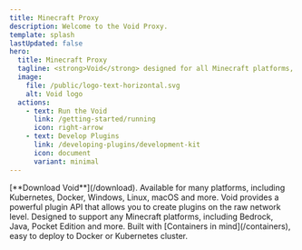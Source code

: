 ```yaml
---
title: Minecraft Proxy
description: Welcome to the Void Proxy.
template: splash
lastUpdated: false
hero:
  title: Minecraft Proxy
  tagline: <strong>Void</strong> designed for all Minecraft platforms, versions and compatible with every mod.
  image:
    file: /public/logo-text-horizontal.svg
    alt: Void logo
  actions:
    - text: Run the Void
      link: /getting-started/running
      icon: right-arrow
    - text: Develop Plugins
      link: /developing-plugins/development-kit
      icon: document
      variant: minimal
---
```



<CardGrid stagger>
	<Card title="Download" icon="cloud-download">
                [**Download Void**](/download). Available for many platforms, including Kubernetes, Docker, Windows, Linux, macOS and more.
	</Card>
	<Card title="Build Plugins" icon="pencil">
		Void provides a powerful plugin API that allows you to create plugins on the raw network level.
	</Card>
	<Card title="Minecraft Platforms" icon="star">
		Designed to support any Minecraft platforms, including Bedrock, Java, Pocket Edition and more.
	</Card>
	<Card title="Containers" icon="seti:docker">
		Built with [Containers in mind](/containers), easy to deploy to Docker or Kubernetes cluster.
	</Card>
</CardGrid>
